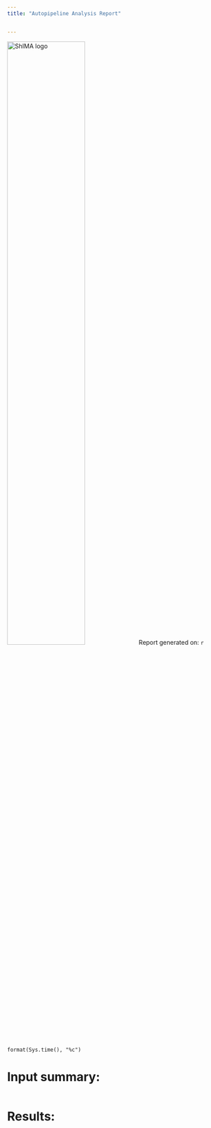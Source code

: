 ```yaml
---
title: "Autopipeline Analysis Report"


---
```


<img src="ShIMA.png" alt="ShIMA logo" style="width: 60%"/>
Report generated on: `r format(Sys.time(), "%c")`


# Input summary:
```r


```

# Results:

